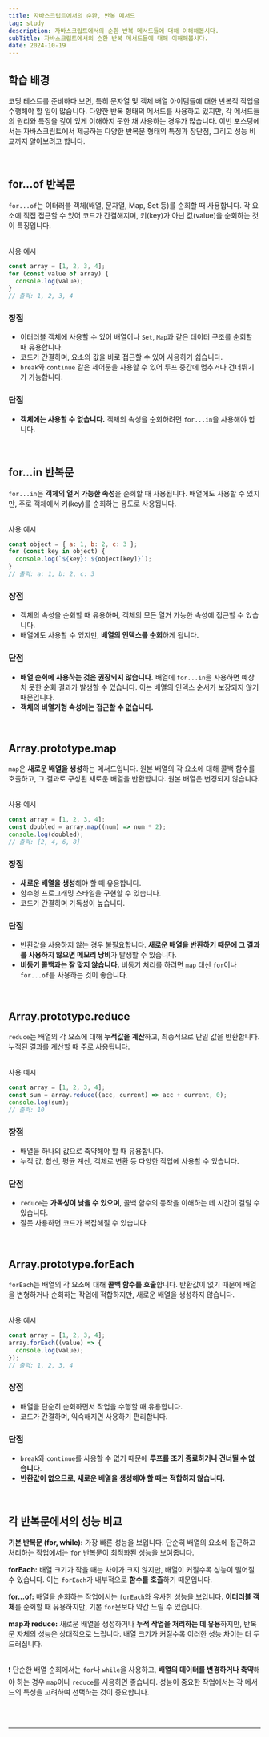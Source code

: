 ```yaml
---
title: 자바스크립트에서의 순환, 반복 메서드
tag: study
description: 자바스크립트에서의 순환 반복 메서드들에 대해 이해해봅시다.
subTitle: 자바스크립트에서의 순환 반복 메서드들에 대해 이해해봅시다.
date: 2024-10-19
---
```



## 학습 배경

코딩 테스트를 준비하다 보면, 특히 문자열 및 객체 배열 아이템들에 대한 반복적 작업을 수행해야 할 일이 많습니다. 다양한 반복 형태의 메서드를 사용하고 있지만, 각 메서드들의 원리와 특징을 깊이 있게 이해하지 못한 채 사용하는 경우가 많습니다. 이번 포스팅에서는 자바스크립트에서 제공하는 다양한 반복문 형태의 특징과 장단점, 그리고 성능 비교까지 알아보려고 합니다.

<br />

## for...of 반복문

`for...of`는 이터러블 객체(배열, 문자열, Map, Set 등)를 순회할 때 사용합니다. 각 요소에 직접 접근할 수 있어 코드가 간결해지며, 키(key)가 아닌 값(value)을 순회하는 것이 특징입니다.<br /><br />

<FileName>사용 예시</FileName>

```jsx
const array = [1, 2, 3, 4];
for (const value of array) {
  console.log(value);
}
// 출력: 1, 2, 3, 4
```

### **장점**

- 이터러블 객체에 사용할 수 있어 배열이나 `Set`, `Map`과 같은 데이터 구조를 순회할 때 유용합니다.
- 코드가 간결하며, 요소의 값을 바로 접근할 수 있어 사용하기 쉽습니다.
- `break`와 `continue` 같은 제어문을 사용할 수 있어 루프 중간에 멈추거나 건너뛰기가 가능합니다.

### **단점**

- **객체에는 사용할 수 없습니다.** 객체의 속성을 순회하려면 `for...in`을 사용해야 합니다.

<br />

## for...in 반복문

`for...in`은 **객체의 열거 가능한 속성**을 순회할 때 사용됩니다. 배열에도 사용할 수 있지만, 주로 객체에서 키(key)를 순회하는 용도로 사용됩니다.<br /><br />

<FileName>사용 예시</FileName>

```jsx
const object = { a: 1, b: 2, c: 3 };
for (const key in object) {
  console.log(`${key}: ${object[key]}`);
}
// 출력: a: 1, b: 2, c: 3
```

### **장점**

- 객체의 속성을 순회할 때 유용하며, 객체의 모든 열거 가능한 속성에 접근할 수 있습니다.
- 배열에도 사용할 수 있지만, **배열의 인덱스를 순회**하게 됩니다.

### **단점**

- **배열 순회에 사용하는 것은 권장되지 않습니다.** 배열에 `for...in`을 사용하면 예상치 못한 순회 결과가 발생할 수 있습니다. 이는 배열의 인덱스 순서가 보장되지 않기 때문입니다.
- **객체의 비열거형 속성에는 접근할 수 없습니다.**

<br />

## Array.prototype.map

`map`은 **새로운 배열을 생성**하는 메서드입니다. 원본 배열의 각 요소에 대해 콜백 함수를 호출하고, 그 결과로 구성된 새로운 배열을 반환합니다. 원본 배열은 변경되지 않습니다.<br /><br />

<FileName>사용 예시</FileName>

```jsx
const array = [1, 2, 3, 4];
const doubled = array.map((num) => num * 2);
console.log(doubled);
// 출력: [2, 4, 6, 8]
```

### **장점**

- **새로운 배열을 생성**해야 할 때 유용합니다.
- 함수형 프로그래밍 스타일을 구현할 수 있습니다.
- 코드가 간결하며 가독성이 높습니다.

### **단점**

- 반환값을 사용하지 않는 경우 불필요합니다. **새로운 배열을 반환하기 때문에 그 결과를 사용하지 않으면 메모리 낭비**가 발생할 수 있습니다.
- **비동기 콜백과는 잘 맞지 않습니다.** 비동기 처리를 하려면 `map` 대신 `for`이나 `for...of`를 사용하는 것이 좋습니다.

<br />

## Array.prototype.reduce

`reduce`는 배열의 각 요소에 대해 **누적값을 계산**하고, 최종적으로 단일 값을 반환합니다. 누적된 결과를 계산할 때 주로 사용됩니다.<br /><br />

<FileName>사용 예시</FileName>

```jsx
const array = [1, 2, 3, 4];
const sum = array.reduce((acc, current) => acc + current, 0);
console.log(sum);
// 출력: 10
```

### **장점**

- 배열을 하나의 값으로 축약해야 할 때 유용합니다.
- 누적 값, 합산, 평균 계산, 객체로 변환 등 다양한 작업에 사용할 수 있습니다.

### **단점**

- `reduce`는 **가독성이 낮을 수 있으며**, 콜백 함수의 동작을 이해하는 데 시간이 걸릴 수 있습니다.
- 잘못 사용하면 코드가 복잡해질 수 있습니다.

<br />

## Array.prototype.forEach

`forEach`는 배열의 각 요소에 대해 **콜백 함수를 호출**합니다. 반환값이 없기 때문에 배열을 변형하거나 순회하는 작업에 적합하지만, 새로운 배열을 생성하지 않습니다.<br /><br />

<FileName>사용 예시</FileName>

```jsx
const array = [1, 2, 3, 4];
array.forEach((value) => {
  console.log(value);
});
// 출력: 1, 2, 3, 4
```

### **장점**

- 배열을 단순히 순회하면서 작업을 수행할 때 유용합니다.
- 코드가 간결하며, 익숙해지면 사용하기 편리합니다.

### **단점**

- `break`와 `continue`를 사용할 수 없기 때문에 **루프를 조기 종료하거나 건너뛸 수 없습니다.**
- **반환값이 없으므로, 새로운 배열을 생성해야 할 때는 적합하지 않습니다.**

<br />

## 각 반복문에서의 성능 비교

**기본 반복문 (for, while):** 가장 빠른 성능을 보입니다. 단순히 배열의 요소에 접근하고 처리하는 작업에서는 `for` 반복문이 최적화된 성능을 보여줍니다.<br />

**forEach:** 배열 크기가 작을 때는 차이가 크지 않지만, 배열이 커질수록 성능이 떨어질 수 있습니다. 이는 `forEach`가 내부적으로 **함수를 호출**하기 때문입니다.<br />

**for...of:** 배열을 순회하는 작업에서는 `forEach`와 유사한 성능을 보입니다. **이터러블 객체**를 순회할 때 유용하지만, 기본 `for`문보다 약간 느릴 수 있습니다.<br />

**map과 reduce:** 새로운 배열을 생성하거나 **누적 작업을 처리하는 데 유용**하지만, 반복문 자체의 성능은 상대적으로 느립니다. 배열 크기가 커질수록 이러한 성능 차이는 더 두드러집니다.<br /><br />

<Callout>

❗️ 단순한 배열 순회에서는 `for`나 `while`을 사용하고, **배열의 데이터를 변경하거나 축약**해야 하는 경우 `map`이나 `reduce`를 사용하면 좋습니다. 성능이 중요한 작업에서는 각 메서드의 특성을 고려하여 선택하는 것이 중요합니다.

</Callout>

<br />
<br />

---
